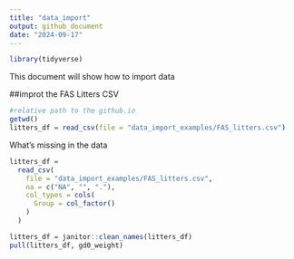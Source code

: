 ```yaml
---
title: "data_import"
output: github_document
date: "2024-09-17"
---
```


```r
library(tidyverse)
```

This document will show how to import data

##improt the FAS Litters CSV
```r
#relative path to the github.io
getwd()
litters_df = read_csv(file = "data_import_examples/FAS_litters.csv")
```
What's missing in the data

```r
litters_df =
  read_csv(
    file = "data_import_examples/FAS_litters.csv",
    na = c("NA", "", "."),
    col_types = cols(
      Group = col_factor()
    )
  )

litters_df = janitor::clean_names(litters_df)
pull(litters_df, gd0_weight)
```

